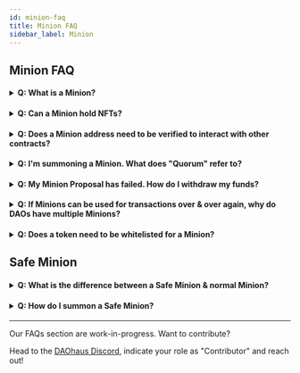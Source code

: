 ```yaml
---
id: minion-faq
title: Minion FAQ
sidebar_label: Minion
---
```


## Minion FAQ

<h4>
  <details>
    <summary>Q: What is a Minion? </summary>
  
    <p>&nbsp;</p>
  
    A: Minions enable your DAO to call arbitrary contracts, enabling you to do many things such as manage ENS, collect NFTs, manage treasury in DeFi, etc.
  
  </details>
</h4>

<h4>
  <details>
    <summary>Q: Can a Minion hold NFTs? </summary>
  
    <p>&nbsp;</p>
  
    A: Yes, they can.
  
  </details>
</h4>

<h4>
  <details>
    <summary>Q: Does a Minion address need to be verified to interact with other contracts? </summary>
  
    <p>&nbsp;</p>
  
    A: No, the minion does not need to be verified, as long as the contract address that the minion is interacting with is verified. 
  
  </details>
</h4>

<h4>
  <details>
    <summary>Q: I'm summoning a Minion. What does "Quorum" refer to? </summary>
  
    <p>&nbsp;</p>
  
    A: Quorum refers to the percentage of total voing power required to pass the Minion proposal 
  
  </details>
</h4>

<h4>
  <details>
    <summary>Q: My Minion Proposal has failed. How do I withdraw my funds? </summary>
  
    <p>&nbsp;</p>
  
    A: 
    1. Go to Settings page in your DAO (via left NavBar)
    2. Click the settings icon beside the relevant Minion
    3. Click Claim to claim your funds
    
  </details>
</h4>


<h4>
  <details>
    <summary>Q: If Minions can be used for transactions over & over again, why do DAOs have multiple Minions? </summary>
  
    <p>&nbsp;</p>
  
    A: These DAOs have multiple minions to organise & set aside funds for different purposes (e.g. Community tokens in one, NFTs in another, distribution tokens in another, etc.)
    
  </details>
</h4>

<h4>
  <details>
    <summary>Q: Does a token need to be whitelisted for a Minion? </summary>
  
    <p>&nbsp;</p>
  
    A: No, tokens do not need to be whitelisted for Minions.
    
  </details>
</h4>

## Safe Minion

<h4>
  <details>
    <summary>Q: What is the difference between a Safe Minion & normal Minion?  </summary>
  
    <p>&nbsp;</p>
  
    A: Their functionality is roughly the same, except that the Safe Minion uses a Gnosis Safe on the backend and has early execution capabilities.
  </details>
</h4>

<h4>
  <details>
    <summary>Q: How do I summon a Safe Minion?</summary>
  
    <p>&nbsp;</p>
  
    A: Click on the left navbar and go to the Boosts page. Click "Summon Minion" on the top right and select "Safe Minion" on the drop down to summon your Safe Minion
    
  </details>
</h4>

---

Our FAQs section are work-in-progress. Want to contribute? 

Head to the [DAOhaus Discord](https://discord.gg/bUd7HqMx), indicate your role as "Contributor" and reach out! 
